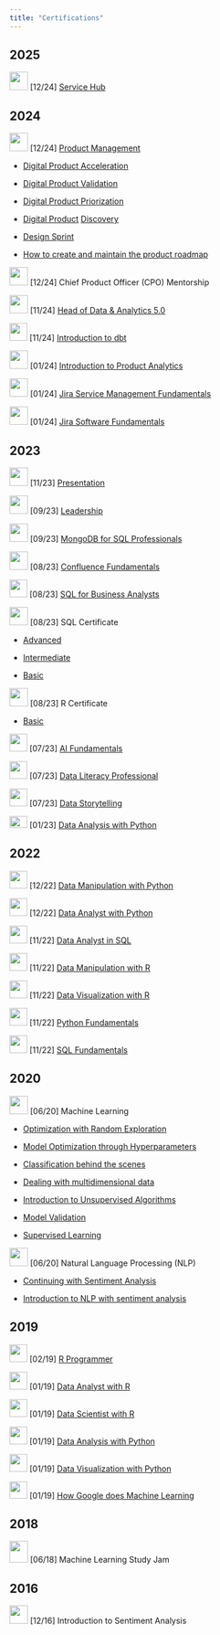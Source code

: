 ```yaml
---
title: "Certifications"
---
```


## 2025

![](images/hubspot-1.svg){width="32"} \[12/24\] [Service Hub ](https://app.hubspot.com/academy/achievements/v1rmqssq/en/1/vinicius-felix/service-hub-software)

## 2024

![](images/alura.png){width="32"} \[12/24\] [Product Management](https://cursos.alura.com.br/user/vbfelix/course/product-manager-jornada-gestao-produto/certificate?lang=en)

-   [Digital Product Acceleration](https://cursos.alura.com.br/user/vbfelix/course/gestao-produtos-aceleracao/certificate?lang=en)

-   [Digital Product Validation](https://cursos.alura.com.br/user/vbfelix/course/gestao-produtos-digitais-validacao/certificate?lang=en)

-   [Digital Product Priorization](https://cursos.alura.com.br/user/vbfelix/course/gestao-produtos-priorizacao/certificate?lang=en)

-   [Digital Product](https://cursos.alura.com.br/user/vbfelix/course/gestao-produtos-priorizacao/certificate?lang=en) [Discovery](https://cursos.alura.com.br/user/vbfelix/course/gestao-produtos-digitais-product-discovery/certificate?lang=en)

-   [Design Sprint](https://cursos.alura.com.br/user/vbfelix/course/design-sprint/certificate?lang=en)

-   [How to create and maintain the product roadmap\
    ](https://cursos.alura.com.br/user/vbfelix/course/roadmap-criar-manter-mapa-produto/certificate?lang=en)

![](images/iftl_edu_logo.jpeg){width="32"} \[12/24\] Chief Product Officer (CPO) Mentorship

![](images/strides-02.png){width="32"} \[11/24\] [Head of Data & Analytics 5.0](https://www.credential.net/2cd10087-c683-4e9c-adfc-e49d1b7bf455)

![](images/download-01.png){width="31"} \[11/24\] [Introduction to dbt](https://www.datacamp.com/statement-of-accomplishment/course/ea5544b954398142b0c8a38208966770420e2f9d?raw=1)

![](images/somostera_logo.jpeg){width="32"} \[01/24\] [Introduction to Product Analytics](https://credentials.somostera.com/b46091c6436b1bed45816cf96dc90fb0)

![](images/paste-2BF0ACDA.png){width="32"} \[01/24\] [Jira Service Management Fundamentals](https://university.atlassian.com/student/award/PaFxwB8zTHN2muDhJSaqpscG)

![](images/paste-2BF0ACDA.png){width="32"} \[01/24\] [Jira Software Fundamentals](https://university.atlassian.com/student/award/FB7sG8yckBd3ATg7emmFgt9F)

## 2023

![](images/paste-B8EC21E4.png){width="32"} \[11/23\] [Presentation](https://www.conquerplus.com.br/certificates/fae527b1-bcf3-4843-8901-43eba90fbffc?enrollment=7585023)

![](images/paste-B8EC21E4.png){width="32"} \[09/23\] [Leadership](https://drive.conqueronline.com.br/CertificadosTeste/Forma%C3%A7%C3%A3o%20em%20Lideran%C3%A7a/1694472263631-6e861d53-9a55-43ba-8fe6-2315939a3569.jpeg)

![](https://coursera-university-assets.s3.amazonaws.com/05/353594a7964fdeaff4e10615de58c0/MongoDBSquareLogo.png){width="32"} \[09/23\] [MongoDB for SQL Professionals](https://ti-user-certificates.s3.amazonaws.com/ae62dcd7-abdc-4e90-a570-83eccba49043/b63aba26-47a6-4417-a539-1b74a88a0b86-vincius-flix-0e0b9438-a1a8-4fc0-8ad3-bc1777d92c1d-certificate.pdf)

![](images/paste-2BF0ACDA.png){width="32"} \[08/23\] [Confluence Fundamentals](https://university.atlassian.com/student/award/VNroXeukepbpn1pXbfV6YZk1)

![](images/download-01.png){width="31"} \[08/23\] [SQL for Business Analysts](https://www.datacamp.com/statement-of-accomplishment/track/3ee8b24604cfe40861c496bf0168416383e64be2)

![](images/hackerrank-01.png){width="32"} \[08/23\] SQL Certificate

-   [Advanced](https://www.hackerrank.com/certificates/a2283f2bf638)

-   [Intermediate](https://www.hackerrank.com/certificates/ad67e9b31603?utm_medium=email&utm_source=mail_template_1393&utm_campaign=hrc_skills_certificate)

-   [Basic](https://www.hackerrank.com/certificates/a35f6899231b?utm_medium=email&utm_source=mail_template_1393&utm_campaign=hrc_skills_certificate)

![](images/hackerrank-01.png){width="32"} \[08/23\] R Certificate

-   [Basic](https://www.hackerrank.com/certificates/c49e8229f339)

![](images/download-01.png){width="31"} \[07/23\] [AI Fundamentals](https://www.datacamp.com/statement-of-accomplishment/track/e7f701b0e0d3ece62feb4cbfca989df97f858186?raw=1)

![](images/download-01.png){width="31"} \[07/23\] [Data Literacy Professional](https://www.datacamp.com/statement-of-accomplishment/track/b76f2f4a35ada06c2c31560cd8976f1da7527234)

![](images/download-01.png){width="31"} \[07/23\] [Data Storytelling](https://www.datacamp.com/statement-of-accomplishment/track/d1b627859b9fd881031f7e47251ea73af46bdd35)

![](images/download%20(2).png){width="31" height="21"} \[01/23\] [Data Analysis with Python](https://www.freecodecamp.org/certification/fcc9e7d893e-6799-4c57-a0c9-c8f664ec685a/data-analysis-with-python-v7)

## 2022

![](images/download-01.png){width="31"} \[12/22\] [Data Manipulation with Python](https://www.datacamp.com/statement-of-accomplishment/track/e24f579f704adfa1882ff2f859aaf2c34fb334ac)

![](images/download-01.png){width="31"} \[12/22\] [Data Analyst with Python](https://www.datacamp.com/statement-of-accomplishment/track/67774c6f199b21768ae7ff5175e765c9b5de34c9)

![](images/download-01.png){width="31"} \[11/22\] [Data Analyst in SQL](https://www.datacamp.com/statement-of-accomplishment/track/1358b6f9357ffdaec03dbfa329a173bd95c41360)

![](images/download-01.png){width="31"} \[11/22\] [Data Manipulation with R](https://www.datacamp.com/statement-of-accomplishment/track/08db06b8f1609c50a23d7060788c2321dc81c48a?raw=1)

![](images/download-01.png){width="31"} \[11/22\] [Data Visualization with R](https://www.datacamp.com/statement-of-accomplishment/track/a5aa6252e8ddb4e2c3414b757a4aaf802886824c)

![](images/download-01.png){width="31"} \[11/22\] [Python Fundamentals](https://www.datacamp.com/statement-of-accomplishment/track/63ba119a0a2bfefcf034d87fc2b5d9a4e9463ed1)

![](images/download-01.png){width="31"} \[11/22\] [SQL Fundamentals](https://www.datacamp.com/statement-of-accomplishment/track/2a986ff0cd3310f3e428264c62d13216ebd975a1?raw=1)

## 2020

![](images/alura.png){width="32"} \[06/20\] Machine Learning

-   [Optimization with Random Exploration](https://cursos.alura.com.br/certificate/0a798847-c27f-4a30-b8c8-66d517dbe343?lang=en)

-   [Model Optimization through Hyperparameters](https://cursos.alura.com.br/certificate/20c2d1a3-d750-41c7-a5ca-24520ffc171b?lang=en)

-   [Classification behind the scenes](https://cursos.alura.com.br/certificate/50ace2ab-dcc1-4aa6-8851-305dda8f09d1?lang=en)

-   [Dealing with multidimensional data](https://cursos.alura.com.br/certificate/597324cf-6e9b-4911-bb25-9cbdaa327686?lang=en)

-   [Introduction to Unsupervised Algorithms](https://cursos.alura.com.br/certificate/f8358536-a454-4de7-9b5d-f796ae08bb8b?lang=en)

-   [Model Validation](https://cursos.alura.com.br/certificate/1cd3e02b-770c-45cf-b34b-376dc549c403?lang=en)

-   [Supervised Learning](https://cursos.alura.com.br/certificate/65b8311a-c168-47c8-ab8d-0bb90c481bf6?lang=en)

![](images/alura.png){width="32"} \[06/20\] Natural Language Processing (NLP)

-   [Continuing with Sentiment Analysis](https://cursos.alura.com.br/certificate/63f52670-68b7-491e-a12a-0f33b229dd0f?lang=en)

<!-- -->

-   [Introduction to NLP with sentiment analysis](https://cursos.alura.com.br/certificate/51674e55-66d7-44b0-b558-778467f0153b?lang=en)

## 2019

![](images/download-01.png){width="31"} \[02/19\] [R Programmer](https://www.datacamp.com/statement-of-accomplishment/track/3ead25e9d7f379f930c5c203355bc1e315187354)

![](images/download-01.png){width="31"} \[01/19\] [Data Analyst with R](https://www.datacamp.com/statement-of-accomplishment/track/b2e74053d5b2195e8f3a124f63a38081c210102d)

![](images/download-01.png){width="31"} \[01/19\] [Data Scientist with R](https://www.datacamp.com/statement-of-accomplishment/track/2e0b83340d63ded2751266704d2f0d385cda2a43)

![](images/download%20(1).png){width="31"} \[01/19\] [Data Analysis with Python](https://courses.cognitiveclass.ai/certificates/26bbd72010f44f0093e2551508bc444e)

![](images/download%20(1).png){width="31"} \[01/19\] [Data Visualization with Python](https://courses.cognitiveclass.ai/certificates/bd884f6c5d8d43318946570cda8eb9ad)

![](images/coursera-blog-image-01.png){width="31" height="30"} \[01/19\] [How Google does Machine Learning](https://www.coursera.org/account/accomplishments/verify/T2Z7F6MT9KQK)

## 2018

![](images/download-02.png){width="32" height="38"} \[06/18\] Machine Learning Study Jam

## 2016

![](images/download.jpeg){width="32" height="32"} \[12/16\] Introduction to Sentiment Analysis
